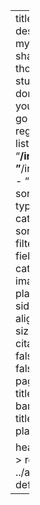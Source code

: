 ---
title: "Blog Posts"
description: This is my blog where I share fun facts, thoughts, and the stupid things I've done in hopes that you won't have to go down the same regrettable path. </br>
listing: 
  contents: 
    - "**/index.qmd"
    - "**/index.markdown"
    - "**/index.md"
  sort: "date desc"
  type: default
  categories: false
  sort-ui: false
  filter-ui: false
  fields: [title, author, categories, date, image]
  image-placeholder: sidebar.jpg
  image-align: right
  page-size: 5
  feed: true
citation: true
toc: false
comments: false
format: 
  html: 
    page-layout: full
title-block-banner: "#FFFFFF"
title-block-style: plain

header-includes: >
  <link rel="stylesheet" href="../assets/listing-default.css">
resources:
  - ../assets/listing-default.css 
---